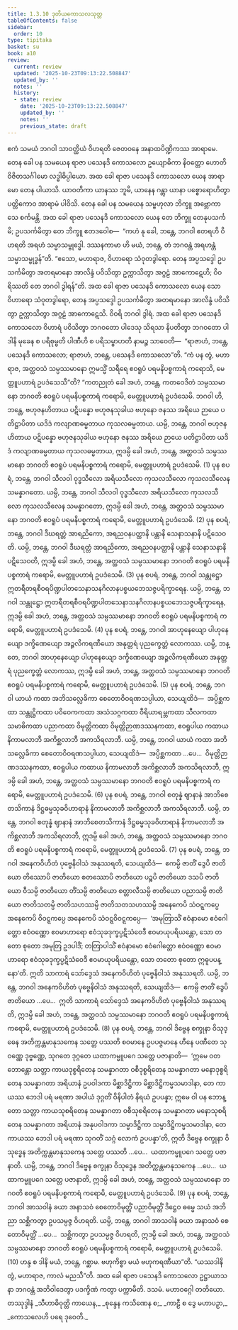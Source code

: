 ```yaml
---
title: 1.3.10 ဒုတိယကောသလသုတ္တ
tableOfContents: false
sidebar:
  order: 10
type: tipitaka
basket: su
book: a10
review:
  current: review
  updated: '2025-10-23T09:13:22.508847'
  updated_by: ''
  notes: ''
  history:
  - state: review
    date: '2025-10-23T09:13:22.508847'
    updated_by: ''
    notes: ''
    previous_state: draft
---
```



<ReviewStatus review={frontmatter.review} showDetails={true} />

<HypothesisAnnotation frontmatter={frontmatter} />

<DynamicBreadcrumb />

<Division number="30" book="a10" e="ch" v="17" p="307">

<Paragraph number="249" book="a10">
ဧကံ သမယံ ဘဂဝါ သာဝတ္ထိယံ ဝိဟရတိ ဇေတဝနေ အနာထပိဏ္ဍိကဿ အာရာမေ. တေန ခေါ ပန သမယေန ရာဇာ ပသေနဒိ ကောသလော ဥယျောဓိကာ နိဝတ္တော ဟောတိ ဝိဇိတသင်္ဂါမော လဒ္ဓါဓိပ္ပါယော. အထ ခေါ ရာဇာ ပသေနဒိ ကောသလော ယေန အာရာမော တေန ပါယာသိ. ယာဝတိကာ ယာနဿ ဘူမိ, ယာနေန ဂန္တွာ ယာနာ ပစ္စောရောဟိတွာ ပတ္တိကောဝ အာရာမံ ပါဝိသိ. တေန ခေါ ပန သမယေန သမ္ဗဟုလာ ဘိက္ခူ အဗ္ဘောကာသေ စင်္ကမန္တိ. အထ ခေါ ရာဇာ ပသေနဒိ ကောသလော ယေန တေ ဘိက္ခူ တေနုပသင်္ကမိ; ဥပသင်္ကမိတွာ တေ ဘိက္ခူ ဧတဒဝေါစ—  “ကဟံ နု ခေါ, ဘန္တေ, ဘဂဝါ ဧတရဟိ ဝိဟရတိ အရဟံ သမ္မာသမ္ဗုဒ္ဓေါ. ဒဿနကာမာ ဟိ မယံ, ဘန္တေ, တံ ဘဂဝန္တံ အရဟန္တံ သမ္မာသမ္ဗုဒ္ဓန်”တိ. “ဧသော, မဟာရာဇ, ဝိဟာရော သံဝုတဒွါရော. တေန အပ္ပသဒ္ဒေါ ဥပသင်္ကမိတွာ အတရမာနော အာလိန္ဒံ ပဝိသိတွာ ဥက္ကာသိတွာ အဂ္ဂဠံ အာကောဋေဟိ; ဝိဝရိဿတိ တေ ဘဂဝါ ဒွါရန်”တိ.
</Paragraph>

<Paragraph number="250" book="a10">
အထ ခေါ ရာဇာ ပသေနဒိ ကောသလော ယေန သော ဝိဟာရော သံဝုတဒွါရော, တေန အပ္ပသဒ္ဒေါ ဥပသင်္ကမိတွာ အတရမာနော အာလိန္ဒံ ပဝိသိတွာ ဥက္ကာသိတွာ အဂ္ဂဠံ အာကောဋေသိ. ဝိဝရိ ဘဂဝါ ဒွါရံ. အထ ခေါ ရာဇာ ပသေနဒိ ကောသလော ဝိဟာရံ ပဝိသိတွာ ဘဂဝတော ပါဒေသု သိရသာ နိပတိတွာ ဘဂဝတော ပါဒါနိ မုခေန စ ပရိစုမ္ဗတိ ပါဏီဟိ စ ပရိသမ္ဗာဟတိ နာမဉ္စ သာဝေတိ—  “ရာဇာဟံ, ဘန္တေ, ပသေနဒိ ကောသလော; ရာဇာဟံ, ဘန္တေ, ပသေနဒိ ကောသလော”တိ.
</Paragraph>

<Paragraph number="251" book="a10">
“ကံ ပန တွံ, မဟာရာဇ, အတ္ထဝသံ သမ္ပဿမာနော ဣမသ္မိံ သရီရေ ဧဝရူပံ ပရမနိပစ္စကာရံ ကရောသိ, မေတ္တူပဟာရံ ဥပဒံသေသီ”တိ? “ကတညုတံ ခေါ အဟံ, ဘန္တေ, ကတဝေဒိတံ သမ္ပဿမာနော ဘဂဝတိ ဧဝရူပံ ပရမနိပစ္စကာရံ ကရောမိ, မေတ္တူပဟာရံ ဥပဒံသေမိ.
</Paragraph>

<Paragraph number="252" book="a10">
ဘဂဝါ ဟိ, ဘန္တေ, ဗဟုဇနဟိတာယ ပဋိပန္နော ဗဟုဇနသုခါယ ဗဟုနော ဇနဿ အရိယေ ဉာယေ ပတိဋ္ဌာပိတာ ယဒိဒံ ကလျာဏဓမ္မတာယ ကုသလဓမ္မတာယ. ယမ္ပိ, ဘန္တေ, ဘဂဝါ ဗဟုဇနဟိတာယ ပဋိပန္နော ဗဟုဇနသုခါယ ဗဟုနော ဇနဿ အရိယေ ဉာယေ ပတိဋ္ဌာပိတာ ယဒိဒံ ကလျာဏဓမ္မတာယ ကုသလဓမ္မတာယ, ဣဒမ္ပိ ခေါ အဟံ, ဘန္တေ, အတ္ထဝသံ သမ္ပဿမာနော ဘဂဝတိ ဧဝရူပံ ပရမနိပစ္စကာရံ ကရောမိ, မေတ္တူပဟာရံ ဥပဒံသေမိ. (1)
</Paragraph>

<Paragraph number="253" book="a10">
ပုန စပရံ, ဘန္တေ, ဘဂဝါ သီလဝါ ဝုဒ္ဓသီလော အရိယသီလော ကုသလသီလော ကုသလသီလေန သမန္နာဂတော. ယမ္ပိ, ဘန္တေ, ဘဂဝါ သီလဝါ ဝုဒ္ဓသီလော အရိယသီလော ကုသလသီလော ကုသလသီလေန သမန္နာဂတော, ဣဒမ္ပိ ခေါ အဟံ, ဘန္တေ, အတ္ထဝသံ သမ္ပဿမာနော ဘဂဝတိ ဧဝရူပံ ပရမနိပစ္စကာရံ ကရောမိ, မေတ္တူပဟာရံ ဥပဒံသေမိ. (2)
</Paragraph>

<Paragraph number="254" book="a10">
ပုန စပရံ, ဘန္တေ, ဘဂဝါ ဒီဃရတ္တံ အာရညိကော, အရညဝနပတ္ထာနိ ပန္တာနိ သေနာသနာနိ ပဋိသေဝတိ. ယမ္ပိ, ဘန္တေ, ဘဂဝါ ဒီဃရတ္တံ အာရညိကော, အရညဝနပတ္ထာနိ ပန္တာနိ သေနာသနာနိ ပဋိသေဝတိ, ဣဒမ္ပိ ခေါ အဟံ, ဘန္တေ, အတ္ထဝသံ သမ္ပဿမာနော ဘဂဝတိ ဧဝရူပံ ပရမနိပစ္စကာရံ ကရောမိ, မေတ္တူပဟာရံ ဥပဒံသေမိ. (3)
</Paragraph>

<Paragraph number="255" book="a10">
ပုန စပရံ, ဘန္တေ, ဘဂဝါ သန္တုဋ္ဌော ဣတရီတရစီဝရပိဏ္ဍပါတသေနာသနဂိလာနပစ္စယဘေသဇ္ဇပရိက္ခာရေန. ယမ္ပိ, ဘန္တေ, ဘဂဝါ သန္တုဋ္ဌော ဣတရီတရစီဝရပိဏ္ဍပါတသေနာသနဂိလာနပစ္စယဘေသဇ္ဇပရိက္ခာရေန, ဣဒမ္ပိ ခေါ အဟံ, ဘန္တေ, အတ္ထဝသံ သမ္ပဿမာနော ဘဂဝတိ ဧဝရူပံ ပရမနိပစ္စကာရံ ကရောမိ, မေတ္တူပဟာရံ ဥပဒံသေမိ. (4)
</Paragraph>

<Paragraph number="256" book="a10">
ပုန စပရံ, ဘန္တေ, ဘဂဝါ အာဟုနေယျော ပါဟုနေယျော ဒက္ခိဏေယျော အဉ္ဇလိကရဏီယော အနုတ္တရံ ပုညက္ခေတ္တံ လောကဿ. ယမ္ပိ, ဘန္တေ, ဘဂဝါ အာဟုနေယျော ပါဟုနေယျော ဒက္ခိဏေယျော အဉ္ဇလိကရဏီယော အနုတ္တရံ ပုညက္ခေတ္တံ လောကဿ, ဣဒမ္ပိ ခေါ အဟံ, ဘန္တေ, အတ္ထဝသံ သမ္ပဿမာနော ဘဂဝတိ ဧဝရူပံ ပရမနိပစ္စကာရံ ကရောမိ, မေတ္တူပဟာရံ ဥပဒံသေမိ. (5)
</Paragraph>

<Paragraph number="257" book="a10">
ပုန စပရံ, ဘန္တေ, ဘဂဝါ ယာယံ ကထာ အဘိသလ္လေခိကာ စေတောဝိဝရဏသပ္ပါယာ, သေယျထိဒံ—  အပ္ပိစ္ဆကထာ သန္တုဋ္ဌိကထာ ပဝိဝေကကထာ အသံသဂ္ဂကထာ ဝီရိယာရမ္ဘကထာ သီလကထာ သမာဓိကထာ ပညာကထာ ဝိမုတ္တိကထာ ဝိမုတ္တိဉာဏဒဿနကထာ, ဧဝရူပါယ ကထာယ နိကာမလာဘီ အကိစ္ဆလာဘီ အကသိရလာဘီ. ယမ္ပိ, ဘန္တေ, ဘဂဝါ ယာယံ ကထာ အဘိသလ္လေခိကာ စေတောဝိဝရဏသပ္ပါယာ, သေယျထိဒံ—  အပ္ပိစ္ဆကထာ …ပေ…  ဝိမုတ္တိဉာဏဒဿနကထာ, ဧဝရူပါယ ကထာယ နိကာမလာဘီ အကိစ္ဆလာဘီ အကသိရလာဘီ, ဣဒမ္ပိ ခေါ အဟံ, ဘန္တေ, အတ္ထဝသံ သမ္ပဿမာနော ဘဂဝတိ ဧဝရူပံ ပရမနိပစ္စကာရံ ကရောမိ, မေတ္တူပဟာရံ ဥပဒံသေမိ. (6)
</Paragraph>

<Paragraph number="258" book="a10">
ပုန စပရံ, ဘန္တေ, ဘဂဝါ စတုန္နံ ဈာနာနံ အာဘိစေတသိကာနံ ဒိဋ္ဌဓမ္မသုခဝိဟာရာနံ နိကာမလာဘီ အကိစ္ဆလာဘီ အကသိရလာဘီ. ယမ္ပိ, ဘန္တေ, ဘဂဝါ စတုန္နံ ဈာနာနံ အာဘိစေတသိကာနံ ဒိဋ္ဌဓမ္မသုခဝိဟာရာနံ နိကာမလာဘီ အကိစ္ဆလာဘီ အကသိရလာဘီ, ဣဒမ္ပိ ခေါ အဟံ, ဘန္တေ, အတ္ထဝသံ သမ္ပဿမာနော ဘဂဝတိ ဧဝရူပံ ပရမနိပစ္စကာရံ ကရောမိ, မေတ္တူပဟာရံ ဥပဒံသေမိ. (7)
</Paragraph>

<Paragraph number="259" book="a10">
ပုန စပရံ, ဘန္တေ, ဘဂဝါ အနေကဝိဟိတံ ပုဗ္ဗေနိဝါသံ အနုဿရတိ, သေယျထိဒံ—  ဧကမ္ပိ ဇာတိံ ဒွေပိ ဇာတိယော တိဿောပိ ဇာတိယော စတဿောပိ ဇာတိယော ပဉ္စပိ ဇာတိယော ဒသပိ ဇာတိယော ဝီသမ္ပိ ဇာတိယော တိံသမ္ပိ ဇာတိယော စတ္တာလီသမ္ပိ ဇာတိယော ပညာသမ္ပိ ဇာတိယော ဇာတိသတမ္ပိ ဇာတိသဟဿမ္ပိ ဇာတိသတသဟဿမ္ပိ အနေကေပိ သံဝဋ္ဋကပ္ပေ အနေကေပိ ဝိဝဋ္ဋကပ္ပေ အနေကေပိ သံဝဋ္ဋဝိဝဋ္ဋကပ္ပေ—  ‘အမုတြာသိံ ဧဝံနာမော ဧဝံဂေါတ္တော ဧဝံဝဏ္ဏော ဧဝမာဟာရော ဧဝံသုခဒုက္ခပ္ပဋိသံဝေဒီ ဧဝမာယုပရိယန္တော, သော တတော စုတော အမုတြ ဥဒပါဒိံ; တတြာပါသိံ ဧဝံနာမော ဧဝံဂေါတ္တော ဧဝံဝဏ္ဏော ဧဝမာဟာရော ဧဝံသုခဒုက္ခပ္ပဋိသံဝေဒီ ဧဝမာယုပရိယန္တော, သော တတော စုတော ဣဓူပပန္နော’တိ. ဣတိ သာကာရံ သော်ဒ္ဒေသံ အနေကဝိဟိတံ ပုဗ္ဗေနိဝါသံ အနုဿရတိ. ယမ္ပိ, ဘန္တေ, ဘဂဝါ အနေကဝိဟိတံ ပုဗ္ဗေနိဝါသံ အနုဿရတိ, သေယျထိဒံ—  ဧကမ္ပိ ဇာတိံ ဒွေပိ ဇာတိယော …ပေ…  ဣတိ သာကာရံ သော်ဒ္ဒေသံ အနေကဝိဟိတံ ပုဗ္ဗေနိဝါသံ အနုဿရတိ, ဣဒမ္ပိ ခေါ အဟံ, ဘန္တေ, အတ္ထဝသံ သမ္ပဿမာနော ဘဂဝတိ ဧဝရူပံ ပရမနိပစ္စကာရံ ကရောမိ, မေတ္တူပဟာရံ ဥပဒံသေမိ. (8)
</Paragraph>

<Paragraph number="260" book="a10">
ပုန စပရံ, ဘန္တေ, ဘဂဝါ ဒိဗ္ဗေန စက္ခုနာ ဝိသုဒ္ဓေန အတိက္ကန္တမာနုသကေန သတ္တေ ပဿတိ စဝမာနေ ဥပပဇ္ဇမာနေ ဟီနေ ပဏီတေ သုဝဏ္ဏေ ဒုဗ္ဗဏ္ဏေ, သုဂတေ ဒုဂ္ဂတေ ယထာကမ္မူပဂေ သတ္တေ ပဇာနာတိ—  ‘ဣမေ ဝတ ဘောန္တော သတ္တာ ကာယဒုစ္စရိတေန သမန္နာဂတာ ဝစီဒုစ္စရိတေန သမန္နာဂတာ မနောဒုစ္စရိတေန သမန္နာဂတာ အရိယာနံ ဥပဝါဒကာ မိစ္ဆာဒိဋ္ဌိကာ မိစ္ဆာဒိဋ္ဌိကမ္မသမာဒါနာ, တေ ကာယဿ ဘေဒါ ပရံ မရဏာ အပါယံ ဒုဂ္ဂတိံ ဝိနိပါတံ နိရယံ ဥပပန္နာ; ဣမေ ဝါ ပန ဘောန္တော သတ္တာ ကာယသုစရိတေန သမန္နာဂတာ ဝစီသုစရိတေန သမန္နာဂတာ မနောသုစရိတေန သမန္နာဂတာ အရိယာနံ အနုပဝါဒကာ သမ္မာဒိဋ္ဌိကာ သမ္မာဒိဋ္ဌိကမ္မသမာဒါနာ, တေ ကာယဿ ဘေဒါ ပရံ မရဏာ သုဂတိံ သဂ္ဂံ လောကံ ဥပပန္နာ’တိ, ဣတိ ဒိဗ္ဗေန စက္ခုနာ ဝိသုဒ္ဓေန အတိက္ကန္တမာနုသကေန သတ္တေ ပဿတိ …ပေ…  ယထာကမ္မူပဂေ သတ္တေ ပဇာနာတိ. ယမ္ပိ, ဘန္တေ, ဘဂဝါ ဒိဗ္ဗေန စက္ခုနာ ဝိသုဒ္ဓေန အတိက္ကန္တမာနုသကေန …ပေ…  ယထာကမ္မူပဂေ သတ္တေ ပဇာနာတိ, ဣဒမ္ပိ ခေါ အဟံ, ဘန္တေ, အတ္ထဝသံ သမ္ပဿမာနော ဘဂဝတိ ဧဝရူပံ ပရမနိပစ္စကာရံ ကရောမိ, မေတ္တူပဟာရံ ဥပဒံသေမိ. (9)
</Paragraph>

<Paragraph number="261" book="a10">
ပုန စပရံ, ဘန္တေ, ဘဂဝါ အာသဝါနံ ခယာ အနာသဝံ စေတောဝိမုတ္တိံ ပညာဝိမုတ္တိံ ဒိဋ္ဌေဝ ဓမ္မေ သယံ အဘိညာ သစ္ဆိကတွာ ဥပသမ္ပဇ္ဇ ဝိဟရတိ. ယမ္ပိ, ဘန္တေ, ဘဂဝါ အာသဝါနံ ခယာ အနာသဝံ စေတောဝိမုတ္တိံ …ပေ…  သစ္ဆိကတွာ ဥပသမ္ပဇ္ဇ ဝိဟရတိ, ဣဒမ္ပိ ခေါ အဟံ, ဘန္တေ, အတ္ထဝသံ သမ္ပဿမာနော ဘဂဝတိ ဧဝရူပံ ပရမနိပစ္စကာရံ ကရောမိ, မေတ္တူပဟာရံ ဥပဒံသေမိ. (10)
</Paragraph>

<Paragraph number="262" book="a10">
ဟန္ဒ စ ဒါနိ မယံ, ဘန္တေ, ဂစ္ဆာမ. ဗဟုကိစ္စာ မယံ ဗဟုကရဏီယာ”တိ. “ယဿဒါနိ တွံ, မဟာရာဇ, ကာလံ မညသီ”တိ. အထ ခေါ ရာဇာ ပသေနဒိ ကောသလော ဥဋ္ဌာယာသနာ ဘဂဝန္တံ အဘိဝါဒေတွာ ပဒက္ခိဏံ ကတွာ ပက္ကာမီတိ.

</Paragraph>
</Division>

<Paragraph number="263" type="center" book="a10">
ဒသမံ.



</Paragraph>

<Paragraph number="264" type="center" book="a10">
မဟာဝဂ္ဂေါ တတိယော.



</Paragraph>

<Paragraph number="265" type="center" book="a10">
တဿုဒ္ဒါနံ


</Paragraph>

<Paragraph number="266" type="verses" book="a10">
_သီဟာဓိဝုတ္တိ ကာယေန,_  
_စုန္ဒေန ကသိဏေန စ;_  
_ကာဠီ စ ဒွေ မဟာပဉှာ,_  
_ကောသလေဟိ ပရေ ဒုဝေတိ._
</Paragraph>